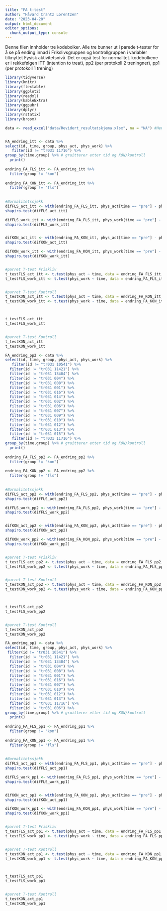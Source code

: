```yaml
---
title: "FA t-test"
author: "Håvard Crantz Lorentzen"
date: "2023-04-20"
output: html_document
editor_options: 
  chunk_output_type: console
---
```

Denne filen innholder tre kodebolker. Alle tre bunner ut i parede t-tester for å se 
på ending innad i Frikslivsgruppen og kontrollgruppen i variabler tilknyttet Fysisk aktivitetsnivå. 
Det er også test for normalitet. kodebolkene er i rekkefølgen
ITT (intention to treat), pp2 (per protokoll 2 treningner), pp1 (per protokoll 1 trening) 
```r
library(tidyverse)
library(knitr)
library(flextable)
library(ggplot2)
library(readxl)
library(kableExtra)
library(ggpubr)
library(dplyr)
library(rstatix)
library(broom)

data <- read_excel("data/Revidert_resultatskjema.xlsx", na = "NA") #Henter data


FA_endring_itt <- data %>%
select(id, time, group, phys_act, phys_work) %>%
   filter(id != "tr031 11716") %>%
group_by(time,group) %>% # gruitterer etter tid og KON/kontroll 
  print()
   
endring_FA_FLS_itt <- FA_endring_itt %>%
  filter(group != "kon")
  
endring_FA_KON_itt <- FA_endring_itt %>%
  filter(group != "fls")
  
    
#Normalitetssjekk
difFLS_act_itt <- with(endring_FA_FLS_itt, phys_act[time == "pre"] - phys_act[time == "post"])
shapiro.test(difFLS_act_itt)

difFLS_work_itt <- with(endring_FA_FLS_itt, phys_work[time == "pre"] - phys_work[time == "post"])
shapiro.test(difFLS_work_itt)


difKON_act_itt <- with(endring_FA_KON_itt, phys_act[time == "pre"] - phys_act[time == "post"])
shapiro.test(difKON_act_itt)

difKON_work_itt <- with(endring_FA_KON_itt, phys_work[time == "pre"] - phys_work[time == "post"])
shapiro.test(difKON_work_itt)


#parret T-test Friskliv
t_testFLS_act_itt <- t.test(phys_act ~ time, data = endring_FA_FLS_itt, paired = TRUE)
t_testFLS_work_itt <- t.test(phys_work ~ time, data = endring_FA_FLS_itt, paired = TRUE)


#parret T-test Kontroll
t_testKON_act_itt <- t.test(phys_act ~ time, data = endring_FA_KON_itt, paired = TRUE)
t_testKON_work_itt <- t.test(phys_work ~ time, data = endring_FA_KON_itt, paired = TRUE)



t_testFLS_act_itt
t_testFLS_work_itt


#parret T-test Kontroll
t_testKON_act_itt
t_testKON_work_itt
```


```r

FA_endring_pp2 <- data %>%
select(id, time, group, phys_act, phys_work) %>%
   filter(id != "tr031 10541") %>%
  filter(id != "tr031 11421") %>%
  filter(id != "tr031 13404") %>%
  filter(id != "tr031 004") %>%
  filter(id != "tr031 008") %>%
  filter(id != "tr031 001") %>%
  filter(id != "tr031 016") %>%
  filter(id != "tr031 014") %>%
  filter(id != "tr031 002") %>%
  filter(id != "tr031 006") %>%
  filter(id != "tr031 007") %>%
  filter(id != "tr031 009") %>%
  filter(id != "tr031 010") %>%
  filter(id != "tr031 012") %>%
  filter(id != "tr031 013") %>%
  filter(id != "tr031 015") %>%
   filter(id != "tr031 11716") %>%
group_by(time,group) %>% # gruitterer etter tid og KON/kontroll 
  print()
   
endring_FA_FLS_pp2 <- FA_endring_pp2 %>%
  filter(group != "kon")
  
endring_FA_KON_pp2 <- FA_endring_pp2 %>%
  filter(group != "fls")
  
    
#Normalitetssjekk
difFLS_act_pp2 <- with(endring_FA_FLS_pp2, phys_act[time == "pre"] - phys_act[time == "post"])
shapiro.test(difFLS_act_pp2)

difFLS_work_pp2 <- with(endring_FA_FLS_pp2, phys_work[time == "pre"] - phys_work[time == "post"])
shapiro.test(difFLS_work_pp2)


difKON_act_pp2 <- with(endring_FA_KON_pp2, phys_act[time == "pre"] - phys_act[time == "post"])
shapiro.test(difKON_act_pp2)

difKON_work_pp2 <- with(endring_FA_KON_pp2, phys_work[time == "pre"] - phys_work[time == "post"])
shapiro.test(difKON_work_pp2)


#parret T-test Friskliv
t_testFLS_act_pp2 <- t.test(phys_act ~ time, data = endring_FA_FLS_pp2, paired = TRUE)
t_testFLS_work_pp2 <- t.test(phys_work ~ time, data = endring_FA_FLS_pp2, paired = TRUE)


#parret T-test Kontroll
t_testKON_act_pp2 <- t.test(phys_act ~ time, data = endring_FA_KON_pp2, paired = TRUE)
t_testKON_work_pp2 <- t.test(phys_work ~ time, data = endring_FA_KON_pp2, paired = TRUE)



t_testFLS_act_pp2
t_testFLS_work_pp2


#parret T-test Kontroll
t_testKON_act_pp2
t_testKON_work_pp2
```


```r
FA_endring_pp1 <- data %>%
select(id, time, group, phys_act, phys_work) %>%
 filter(id != "tr031 10541") %>%
  filter(id != "tr031 11421") %>%
  filter(id != "tr031 13404") %>%
  filter(id != "tr031 004") %>%
  filter(id != "tr031 008") %>%
  filter(id != "tr031 001") %>%
  filter(id != "tr031 016") %>%
  filter(id != "tr031 007") %>%
  filter(id != "tr031 010") %>%
  filter(id != "tr031 012") %>%
  filter(id != "tr031 013") %>%
  filter(id != "tr031 11716") %>%
  filter(id != "tr031 006") %>%
group_by(time,group) %>% # gruitterer etter tid og KON/kontroll 
  print()
   
endring_FA_FLS_pp1 <- FA_endring_pp1 %>%
  filter(group != "kon")
  
endring_FA_KON_pp1 <- FA_endring_pp1 %>%
  filter(group != "fls")
  
    
#Normalitetssjekk
difFLS_act_pp1 <- with(endring_FA_FLS_pp1, phys_act[time == "pre"] - phys_act[time == "post"])
shapiro.test(difFLS_act_pp1)

difFLS_work_pp1 <- with(endring_FA_FLS_pp1, phys_work[time == "pre"] - phys_work[time == "post"])
shapiro.test(difFLS_work_pp1)


difKON_act_pp1 <- with(endring_FA_KON_pp1, phys_act[time == "pre"] - phys_act[time == "post"])
shapiro.test(difKON_act_pp1)

difKON_work_pp1 <- with(endring_FA_KON_pp1, phys_work[time == "pre"] - phys_work[time == "post"])
shapiro.test(difKON_work_pp1)


#parret T-test Friskliv
t_testFLS_act_pp1 <- t.test(phys_act ~ time, data = endring_FA_FLS_pp1, paired = TRUE)
t_testFLS_work_pp1 <- t.test(phys_work ~ time, data = endring_FA_FLS_pp1, paired = TRUE)


#parret T-test Kontroll
t_testKON_act_pp1 <- t.test(phys_act ~ time, data = endring_FA_KON_pp1, paired = TRUE)
t_testKON_work_pp1 <- t.test(phys_work ~ time, data = endring_FA_KON_pp1, paired = TRUE)



t_testFLS_act_pp1
t_testFLS_work_pp1


#parret T-test Kontroll
t_testKON_act_pp1
t_testKON_work_pp1
```
